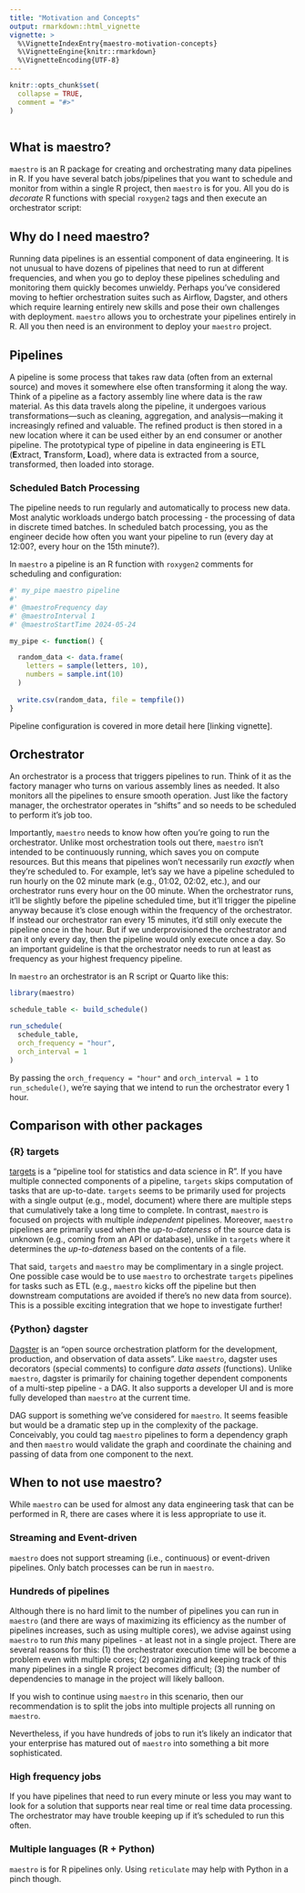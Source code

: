 ```yaml
---
title: "Motivation and Concepts"
output: rmarkdown::html_vignette
vignette: >
  %\VignetteIndexEntry{maestro-motivation-concepts}
  %\VignetteEngine{knitr::rmarkdown}
  %\VignetteEncoding{UTF-8}
---
```


```r
knitr::opts_chunk$set(
  collapse = TRUE,
  comment = "#>"
)
```

```r
```

## What is maestro?

`maestro` is an R package for creating and orchestrating many data pipelines in R. If you have several batch jobs/pipelines that you want to schedule and monitor from within a single R project, then `maestro` is for you. All you do is *decorate* R functions with special `roxygen2` tags and then execute an orchestrator script:

## Why do I need maestro?

Running data pipelines is an essential component of data engineering. It is not unusual to have dozens of pipelines that need to run at different frequencies, and when you go to deploy these pipelines scheduling and monitoring them quickly becomes unwieldy. Perhaps you've considered moving to heftier orchestration suites such as Airflow, Dagster, and others which require learning entirely new skills and pose their own challenges with deployment. `maestro` allows you to orchestrate your pipelines entirely in R. All you then need is an environment to deploy your `maestro` project.

## Pipelines

A pipeline is some process that takes raw data (often from an external source) and moves it somewhere else often transforming it along the way. Think of a pipeline as a factory assembly line where data is the raw material. As this data travels along the pipeline, it undergoes various transformations—such as cleaning, aggregation, and analysis—making it increasingly refined and valuable. The refined product is then stored in a new location where it can be used either by an end consumer or another pipeline. The prototypical type of pipeline in data engineering is ETL (**E**xtract, **T**ransform, **L**oad), where data is extracted from a source, transformed, then loaded into storage.

### Scheduled Batch Processing

The pipeline needs to run regularly and automatically to process new data. Most analytic workloads undergo batch processing - the processing of data in discrete timed batches. In scheduled batch processing, you as the engineer decide how often you want your pipeline to run (every day at 12:00?, every hour on the 15th minute?).

In `maestro` a pipeline is an R function with `roxygen2` comments for scheduling and configuration:

```r
#' my_pipe maestro pipeline
#'
#' @maestroFrequency day
#' @maestroInterval 1
#' @maestroStartTime 2024-05-24

my_pipe <- function() {

  random_data <- data.frame(
    letters = sample(letters, 10),
    numbers = sample.int(10)
  )
  
  write.csv(random_data, file = tempfile())
}
```

Pipeline configuration is covered in more detail here [linking vignette].

## Orchestrator

An orchestrator is a process that triggers pipelines to run. Think of it as the factory manager who turns on various assembly lines as needed. It also monitors all the pipelines to ensure smooth operation. Just like the factory manager, the orchestrator operates in "shifts" and so needs to be scheduled to perform it's job too.

Importantly, `maestro` needs to know how often you're going to run the orchestrator. Unlike most orchestration tools out there, `maestro` isn't intended to be continuously running, which saves you on compute resources. But this means that pipelines won't necessarily run *exactly* when they're scheduled to. For example, let’s say we have a pipeline scheduled to run hourly on the 02 minute mark (e.g., 01:02, 02:02, etc.), and our orchestrator runs every hour on the 00 minute. When the orchestrator runs, it’ll be slightly before the pipeline scheduled time, but it’ll trigger the pipeline anyway because it’s close enough within the frequency of the orchestrator. If instead our orchestrator ran every 15 minutes, it’d still only execute the pipeline once in the hour. But if we underprovisioned the orchestrator and ran it only every day, then the pipeline would only execute once a day. So an important guideline is that the orchestrator needs to run at least as frequency as your highest frequency pipeline.

In `maestro` an orchestrator is an R script or Quarto like this:

```r
library(maestro)

schedule_table <- build_schedule()

run_schedule(
  schedule_table,
  orch_frequency = "hour",
  orch_interval = 1
)
```

By passing the `orch_frequency = "hour"` and `orch_interval = 1` to `run_schedule()`, we're saying that we intend to run the orchestrator every 1 hour.

## Comparison with other packages

### {R} targets

[targets](https://docs.ropensci.org/targets/index.html) is a "pipeline tool for statistics and data science in R". If you have multiple connected components of a pipeline, `targets` skips computation of tasks that are up-to-date. `targets` seems to be primarily used for projects with a single output (e.g., model, document) where there are multiple steps that cumulatively take a long time to complete. In contrast, `maestro` is focused on projects with multiple *independent* pipelines. Moreover, `maestro` pipelines are primarily used when the *up-to-dateness* of the source data is unknown (e.g., coming from an API or database), unlike in `targets` where it determines the *up-to-dateness* based on the contents of a file.

That said, `targets` and `maestro` may be complimentary in a single project. One possible case would be to use `maestro` to orchestrate `targets` pipelines for tasks such as ETL (e.g., `maestro` kicks off the pipeline but then downstream computations are avoided if there's no new data from source). This is a possible exciting integration that we hope to investigate further!

### {Python} dagster

[Dagster](https://dagster.io/) is an "open source orchestration platform for the development, production, and observation of data assets". Like `maestro`, dagster uses decorators (special comments) to configure *data assets* (functions). Unlike `maestro`, dagster is primarily for chaining together dependent components of a multi-step pipeline - a DAG. It also supports a developer UI and is more fully developed than `maestro` at the current time.

DAG support is something we've considered for `maestro`. It seems feasible but would be a dramatic step up in the complexity of the package. Conceivably, you could tag `maestro` pipelines to form a dependency graph and then `maestro` would validate the graph and coordinate the chaining and passing of data from one component to the next.

## When to not use maestro?

While `maestro` can be used for almost any data engineering task that can be performed in R, there are cases where it is less appropriate to use it.

### Streaming and Event-driven

`maestro` does not support streaming (i.e., continuous) or event-driven pipelines. Only batch processes can be run in `maestro`.

### Hundreds of pipelines

Although there is no hard limit to the number of pipelines you can run in `maestro` (and there are ways of maximizing its efficiency as the number of pipelines increases, such as using multiple cores), we advise against using `maestro` to run *this* many pipelines - at least not in a single project. There are several reasons for this: (1) the orchestrator execution time will be become a problem even with multiple cores; (2) organizing and keeping track of this many pipelines in a single R project becomes difficult; (3) the number of dependencies to manage in the project will likely balloon.

If you wish to continue using `maestro` in this scenario, then our recommendation is to split the jobs into multiple projects all running on `maestro`.

Nevertheless, if you have hundreds of jobs to run it's likely an indicator that your enterprise has matured out of `maestro` into something a bit more sophisticated.

### High frequency jobs

If you have pipelines that need to run every minute or less you may want to look for a solution that supports near real time or real time data processing. The orchestrator may have trouble keeping up if it's scheduled to run this often.

### Multiple languages (R + Python)

`maestro` is for R pipelines only. Using `reticulate` may help with Python in a pinch though.
